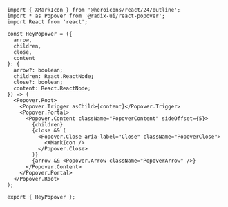 ```tsx
import { XMarkIcon } from '@heroicons/react/24/outline';
import * as Popover from '@radix-ui/react-popover';
import React from 'react';

const HeyPopover = ({
  arrow,
  children,
  close,
  content
}: {
  arrow?: boolean;
  children: React.ReactNode;
  close?: boolean;
  content: React.ReactNode;
}) => (
  <Popover.Root>
    <Popover.Trigger asChild>{content}</Popover.Trigger>
    <Popover.Portal>
      <Popover.Content className="PopoverContent" sideOffset={5}>
        {children}
        {close && (
          <Popover.Close aria-label="Close" className="PopoverClose">
            <XMarkIcon />
          </Popover.Close>
        )}
        {arrow && <Popover.Arrow className="PopoverArrow" />}
      </Popover.Content>
    </Popover.Portal>
  </Popover.Root>
);

export { HeyPopover };

```